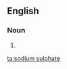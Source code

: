 ==English==

===Noun===
{{en-noun|head=[[sodium]] [[sulphate]]|-}}

# {{alternative spelling of|sodium sulfate}}

[[ta:sodium sulphate]]